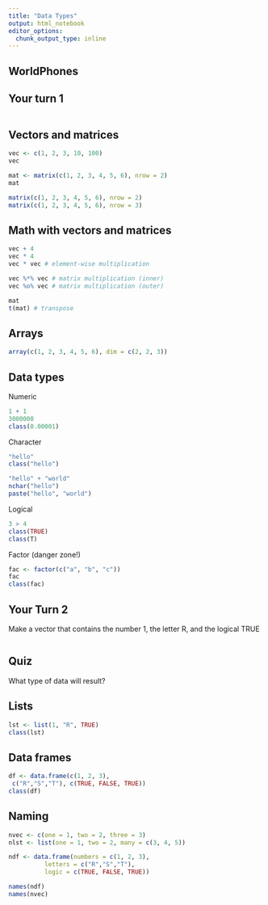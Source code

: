 ```yaml
---
title: "Data Types"
output: html_notebook
editor_options: 
  chunk_output_type: inline
---
```


## WorldPhones

## Your turn 1

```r

```


## Vectors and matrices

```r
vec <- c(1, 2, 3, 10, 100)
vec
```

```r
mat <- matrix(c(1, 2, 3, 4, 5, 6), nrow = 2)
mat

matrix(c(1, 2, 3, 4, 5, 6), nrow = 2)
matrix(c(1, 2, 3, 4, 5, 6), nrow = 3)
```

## Math with vectors and matrices

```r
vec + 4
vec * 4
vec * vec # element-wise multiplication

vec %*% vec # matrix multiplication (inner)
vec %o% vec # matrix multiplication (outer)

mat
t(mat) # transpose
```

## Arrays

```r
array(c(1, 2, 3, 4, 5, 6), dim = c(2, 2, 3))
```

## Data types
Numeric
```r
1 + 1
3000000
class(0.00001)
```

Character
```r
"hello"
class("hello")
```

```r
"hello" + "world"
nchar("hello")
paste("hello", "world")
```

Logical
```r
3 > 4
class(TRUE)
class(T)
```

Factor (danger zone!)
```r
fac <- factor(c("a", "b", "c"))
fac
class(fac)
```

## Your Turn 2 

Make a vector that contains the number 1, the letter R, and the logical TRUE

```r

```

## Quiz
What type of data will result?

## Lists

```r
lst <- list(1, "R", TRUE)
class(lst)
```

## Data frames
```r
df <- data.frame(c(1, 2, 3), 
 c("R","S","T"), c(TRUE, FALSE, TRUE))
class(df)
```

## Naming 
```r
nvec <- c(one = 1, two = 2, three = 3)
nlst <- list(one = 1, two = 2, many = c(3, 4, 5))
```

```r
ndf <- data.frame(numbers = c(1, 2, 3), 
          letters = c("R","S","T"), 
          logic = c(TRUE, FALSE, TRUE))
```

```r
names(ndf)
names(nvec)
```
